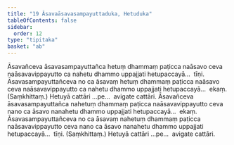 ```yaml
---
title: "19 Āsavaāsavasampayuttaduka, Hetuduka"
tableOfContents: false
sidebar:
  order: 12
type: "tipitaka"
basket: "ab"
---
```



<DynamicBreadcrumb />

<Division number="57">

<Paragraph number="139">
Āsavañceva āsavasampayuttañca hetuṃ dhammaṃ paṭicca naāsavo ceva naāsavavippayutto ca nahetu dhammo uppajjati hetupaccayā…  tīṇi.
</Paragraph>

<Paragraph number="140">
Āsavasampayuttañceva no ca āsavaṃ hetuṃ dhammaṃ paṭicca naāsavo ceva naāsavavippayutto ca nahetu dhammo uppajjati hetupaccayā…  ekaṃ. (Saṃkhittaṃ.) Hetuyā cattāri …pe…  avigate cattāri.
</Paragraph>

<Paragraph number="141">
Āsavañceva āsavasampayuttañca nahetuṃ dhammaṃ paṭicca naāsavavippayutto ceva nano ca āsavo nanahetu dhammo uppajjati hetupaccayā…  ekaṃ.
</Paragraph>

<Paragraph number="142">
Āsavasampayuttañceva no ca āsavaṃ nahetuṃ dhammaṃ paṭicca naāsavavippayutto ceva nano ca āsavo nanahetu dhammo uppajjati hetupaccayā…  tīṇi. (Saṃkhittaṃ.) Hetuyā cattāri …pe…  avigate cattāri.
</Paragraph>
</Division>